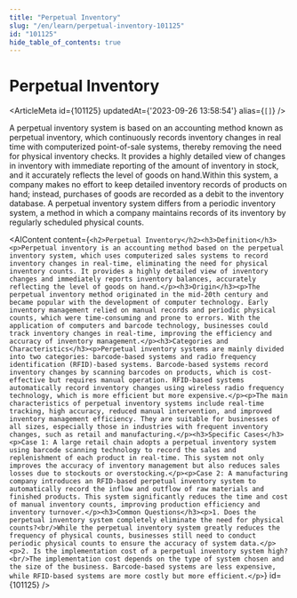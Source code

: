 ```yaml
---
title: "Perpetual Inventory"
slug: "/en/learn/perpetual-inventory-101125"
id: "101125"
hide_table_of_contents: true
---
```



# Perpetual Inventory

<ArticleMeta id={101125} updatedAt={'2023-09-26 13:58:54'} alias={`[]`} />
<div className='border-solid border-b border-t-0 my-4 border-[var(--ifm-color-gray-300)]' />

A perpetual inventory system is based on an accounting method known as perpetual inventory, which continuously records inventory changes in real time with computerized point-of-sale systems, thereby removing the need for physical inventory checks. It provides a highly detailed view of changes in inventory with immediate reporting of the amount of inventory in stock, and it accurately reflects the level of goods on hand.Within this system, a company makes no effort to keep detailed inventory records of products on hand; instead, purchases of goods are recorded as a debit to the inventory database. A perpetual inventory system differs from a periodic inventory system, a method in which a company maintains records of its inventory by regularly scheduled physical counts.

<AIContent content={`<h2>Perpetual Inventory</h2><h3>Definition</h3><p>Perpetual inventory is an accounting method based on the perpetual inventory system, which uses computerized sales systems to record inventory changes in real-time, eliminating the need for physical inventory counts. It provides a highly detailed view of inventory changes and immediately reports inventory balances, accurately reflecting the level of goods on hand.</p><h3>Origin</h3><p>The perpetual inventory method originated in the mid-20th century and became popular with the development of computer technology. Early inventory management relied on manual records and periodic physical counts, which were time-consuming and prone to errors. With the application of computers and barcode technology, businesses could track inventory changes in real-time, improving the efficiency and accuracy of inventory management.</p><h3>Categories and Characteristics</h3><p>Perpetual inventory systems are mainly divided into two categories: barcode-based systems and radio frequency identification (RFID)-based systems. Barcode-based systems record inventory changes by scanning barcodes on products, which is cost-effective but requires manual operation. RFID-based systems automatically record inventory changes using wireless radio frequency technology, which is more efficient but more expensive.</p><p>The main characteristics of perpetual inventory systems include real-time tracking, high accuracy, reduced manual intervention, and improved inventory management efficiency. They are suitable for businesses of all sizes, especially those in industries with frequent inventory changes, such as retail and manufacturing.</p><h3>Specific Cases</h3><p>Case 1: A large retail chain adopts a perpetual inventory system using barcode scanning technology to record the sales and replenishment of each product in real-time. This system not only improves the accuracy of inventory management but also reduces sales losses due to stockouts or overstocking.</p><p>Case 2: A manufacturing company introduces an RFID-based perpetual inventory system to automatically record the inflow and outflow of raw materials and finished products. This system significantly reduces the time and cost of manual inventory counts, improving production efficiency and inventory turnover.</p><h3>Common Questions</h3><p>1. Does the perpetual inventory system completely eliminate the need for physical counts?<br/>While the perpetual inventory system greatly reduces the frequency of physical counts, businesses still need to conduct periodic physical counts to ensure the accuracy of system data.</p><p>2. Is the implementation cost of a perpetual inventory system high?<br/>The implementation cost depends on the type of system chosen and the size of the business. Barcode-based systems are less expensive, while RFID-based systems are more costly but more efficient.</p>`} id={101125} />
